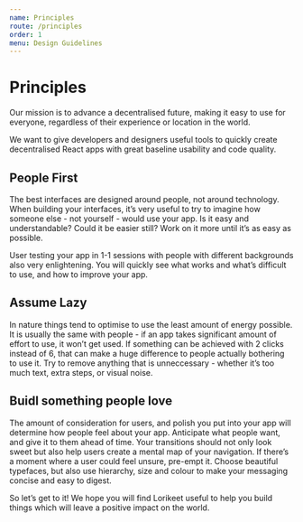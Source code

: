 ```yaml
---
name: Principles
route: /principles
order: 1
menu: Design Guidelines
---
```


# Principles

Our mission is to advance a decentralised future, making it easy to use for
everyone, regardless of their experience or location in the world.

We want to give developers and designers useful tools to quickly create
decentralised React apps with great baseline usability and code quality.

## People First

The best interfaces are designed around people, not around technology. When
building your interfaces, it’s very useful to try to imagine how someone else -
not yourself - would use your app. Is it easy and understandable? Could it be
easier still? Work on it more until it’s as easy as possible.

User testing your app in 1-1 sessions with people with different backgrounds
also very enlightening. You will quickly see what works and what’s difficult to
use, and how to improve your app.

## Assume Lazy

In nature things tend to optimise to use the least amount of energy possible.
It is usually the same with people - if an app takes significant amount of
effort to use, it won’t get used. If something can be achieved with 2 clicks
instead of 6, that can make a huge difference to people actually bothering to
use it. Try to remove anything that is unneccessary - whether it’s too much
text, extra steps, or visual noise.

## Buidl something people love

The amount of consideration for users, and polish you put into your app will
determine how people feel about your app. Anticipate what people want, and give
it to them ahead of time. Your transitions should not only look sweet but also
help users create a mental map of your navigation. If there’s a moment where a
user could feel unsure, pre-empt it. Choose beautiful typefaces, but also use
hierarchy, size and colour to make your messaging concise and easy to digest.

So let’s get to it! We hope you will find Lorikeet useful to help you build
things which will leave a positive impact on the world.
